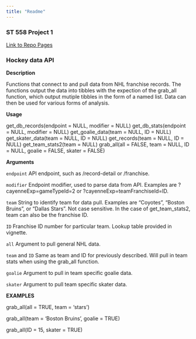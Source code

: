 ```yaml
---
title: "Readme"
---
```


### ST 558 Project 1

[Link to Repo Pages](https://github.com/hkopanski/ST_558_Proj_1)

### Hockey data API

**Description**

Functions that connect to and pull data from NHL franchise records. The functions output the data into tibbles with the expection of the grab_all function, which output mutiple tibbles in the form of a named list. Data can then be used for various forms of analysis.

**Usage**

get_db_records(endpoint = NULL, modifier = NULL)
get_db_stats(endpoint = NULL, modifier = NULL)
get_goalie_data(team = NULL, ID = NULL)
get_skater_data(team = NULL, ID = NULL)
get_records(team = NULL, ID = NULL)
get_team_stats2(team = NULL)
grab_all(all = FALSE, team = NULL, ID = NULL, goalie = FALSE, skater = FALSE)


**Arguments**

`endpoint` 
API endpoint, such as /record-detail or /franchise. 

`modifier`
Endpoint modifier, used to parse data from API. Examples are ?cayenneExp=gameTypeId=2 or ?cayenneExp=teamFranchiseId=ID.

`team` 
String to identify team for data pull. Examples are "Coyotes", "Boston Bruins", or "Dallas Stars". Not case sensitive. In the case of get_team_stats2, team can also be the franchise ID.

`ID`
Franchise ID number for particular team. Lookup table provided in vignette.

`all`
Argument to pull general NHL data.

`team` and `ID`
Same as team and ID for previously described. Will pull in team stats when using the grab_all function.

`goalie`
Argument to pull in team specific goalie data.

`skater` 
Argument to pull team specific skater data.

**EXAMPLES**

grab_all(all = TRUE, team = 'stars')

grab_all(team = 'Boston Bruins', goalie = TRUE)

grab_all(ID = 15, skater = TRUE)